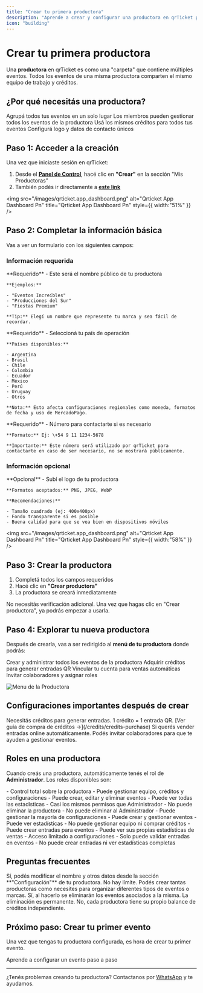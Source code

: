 ```yaml
---
title: "Crear tu primera productora"
description: "Aprende a crear y configurar una productora en qrTicket para organizar todos tus eventos"
icon: "building"
---
```


# Crear tu primera productora

Una **productora** en qrTicket es como una "carpeta" que contiene múltiples eventos. Todos los eventos de una misma productora comparten el mismo equipo de trabajo y créditos.

## ¿Por qué necesitás una productora?

<CardGroup cols={2}>
  <Card title="Organización" icon="folder">
    Agrupá todos tus eventos en un solo lugar
  </Card>
  <Card title="Equipo compartido" icon="users">
    Los miembros pueden gestionar todos los eventos de la productora
  </Card>
  <Card title="Créditos unificados" icon="coins">
    Usá los mismos créditos para todos tus eventos
  </Card>
  <Card title="Branding" icon="palette">
    Configurá logo y datos de contacto únicos
  </Card>
</CardGroup>

## Paso 1: Acceder a la creación

Una vez que iniciaste sesión en qrTicket:

1. Desde el [**Panel de Control**](https://qrticket.app/dashboard), hacé clic en **"Crear"** en la sección "Mis Productoras"
2. También podés ir directamente a [**este link**](https://qrticket.app/dashboard/organizations/create)

<img
  src="/images/qrticket.app_dashboard.png"
  alt="Qrticket App Dashboard Pn"
  title="Qrticket App Dashboard Pn"
  style={{ width:"51%" }}
/>

## Paso 2: Completar la información básica

Vas a ver un formulario con los siguientes campos:

### Información requerida

<AccordionGroup>
  <Accordion title="Nombre de la productora">
    **Requerido** - Este será el nombre público de tu productora

    **Ejemplos:**

    - "Eventos Increíbles"
    - "Producciones del Sur"
    - "Fiestas Premium"

    **Tip:** Elegí un nombre que represente tu marca y sea fácil de recordar.
  </Accordion>
  <Accordion title="País">
    **Requerido** - Seleccioná tu país de operación

    **Países disponibles:**

    - Argentina
    - Brasil
    - Chile
    - Colombia
    - Ecuador
    - México
    - Perú
    - Uruguay
    - Otros

    **Nota:** Esto afecta configuraciones regionales como moneda, formatos de fecha y uso de MercadoPago.
  </Accordion>
  <Accordion title="Teléfono de contacto">
    **Requerido** - Número para contactarte si es necesario

    **Formato:** Ej: \+54 9 11 1234-5678

    **Importante:** Este número será utilizado por qrTicket para contactarte en caso de ser necesario, no se mostrará públicamente.
  </Accordion>
</AccordionGroup>

### Información opcional

<AccordionGroup>
  <Accordion title="Logo de la productora">
    **Opcional** - Subí el logo de tu productora

    **Formatos aceptados:** PNG, JPEG, WebP

    **Recomendaciones:**

    - Tamaño cuadrado (ej: 400x400px)
    - Fondo transparente si es posible
    - Buena calidad para que se vea bien en dispositivos móviles
  </Accordion>
</AccordionGroup>

<img
  src="/images/qrticket.app_dashboard.png"
  alt="Qrticket App Dashboard Pn"
  title="Qrticket App Dashboard Pn"
  style={{ width:"58%" }}
/>

## Paso 3: Crear la productora

1. Completá todos los campos requeridos
2. Hacé clic en **"Crear productora"**
3. La productora se creará inmediatamente

<Note>
  No necesitás verificación adicional. Una vez que hagas clic en "Crear productora", ya podrás empezar a usarla.
</Note>

## Paso 4: Explorar tu nueva productora

Después de crearla, vas a ser redirigido al **menú de tu productora** donde podrás:

<CardGroup cols={2}>
  <Card title="Gestionar eventos" icon="calendar">
    Crear y administrar todos los eventos de la productora
  </Card>
  <Card title="Comprar créditos" icon="credit-card">
    Adquirir créditos para generar entradas QR
  </Card>
  <Card title="Configurar MercadoPago" icon="M">
    Vincular tu cuenta para ventas automáticas
  </Card>
  <Card title="Administrar equipo" icon="user-group">
    Invitar colaboradores y asignar roles
  </Card>
</CardGroup>

![Menu de la Productora](/images/organization-menu.png)

## Configuraciones importantes después de crear

<Steps>
  <Step title="Comprar tus primeros créditos">
    Necesitás créditos para generar entradas. 1 crédito = 1 entrada QR.
    [Ver guía de compra de créditos →](/credits/credits-purchase)
  </Step>
  <Step title="Configurar MercadoPago (opcional)">
    Si querés vender entradas online automáticamente.
  </Step>
  <Step title="Invitar a tu equipo (opcional)">
    Podés invitar colaboradores para que te ayuden a gestionar eventos.
  </Step>
</Steps>

## Roles en una productora

Cuando creás una productora, automáticamente tenés el rol de **Administrador**. Los roles disponibles son:

<AccordionGroup>
  <Accordion title="Administrador">
    - Control total sobre la productora
    - Puede gestionar equipo, créditos y configuraciones
    - Puede crear, editar y eliminar eventos
    - Puede ver todas las estadísticas
  </Accordion>
  <Accordion title="Sub-administrador">
    - Casi los mismos permisos que Administrador
    - No puede eliminar la productora
    - No puede eliminar al Administrador
    - Puede gestionar la mayoría de configuraciones
  </Accordion>
  <Accordion title="Manager">
    - Puede crear y gestionar eventos
    - Puede ver estadísticas
    - No puede gestionar equipo ni comprar créditos
  </Accordion>
  <Accordion title="Vendedor">
    - Puede crear entradas para eventos
    - Puede ver sus propias estadísticas de ventas
    - Acceso limitado a configuraciones
  </Accordion>
  <Accordion title="Escáner">
    - Solo puede validar entradas en eventos
    - No puede crear entradas ni ver estadísticas completas
  </Accordion>
</AccordionGroup>

## Preguntas frecuentes

<AccordionGroup>
  <Accordion title="¿Puedo cambiar el nombre de mi productora después?">
    Sí, podés modificar el nombre y otros datos desde la sección **"Configuración"** de tu productora.
  </Accordion>
  <Accordion title="¿Cuántas productoras puedo crear?">
    No hay límite. Podés crear tantas productoras como necesites para organizar diferentes tipos de eventos o marcas.
  </Accordion>
  <Accordion title="¿Puedo eliminar una productora?">
    Sí, al hacerlo se eliminarán los eventos asociados a la misma. La eliminación es permanente.
  </Accordion>
  <Accordion title="¿Los créditos se comparten entre productoras?">
    No, cada productora tiene su propio balance de créditos independiente.
  </Accordion>
</AccordionGroup>

## Próximo paso: Crear tu primer evento

Una vez que tengas tu productora configurada, es hora de crear tu primer evento.

<Card title="Crear tu primer evento" icon="calendar-plus" href="/create-event">
  Aprende a configurar un evento paso a paso
</Card>

---

¿Tenés problemas creando tu productora? Contactanos por [WhatsApp](https://wa.me/5491122503348) y te ayudamos.